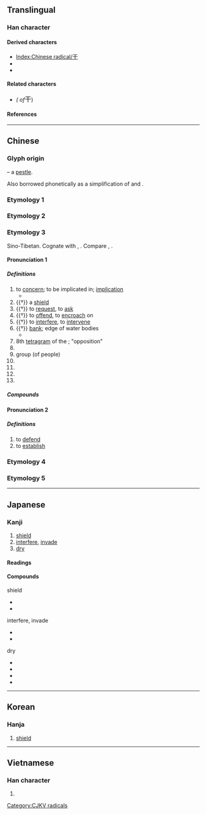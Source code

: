 {{also|乾|幹|于|午|千|半|榦|𝌍}}
{{character info/new}}
==Translingual==
{{stroke order|strokes=3}}
{{stroke order|type=animate}}

===Han character===
{{Han char|rn=51|rad=干|as=00|sn=3|four=10400|canj=MJ|ids=⿱一十}}

====Derived characters====
* [[Index:Chinese radical/干]]
* {{l|mul|[[仠]], [[𭆺]], [[奸]], [[𡯋]], [[屽]], [[㢨]], [[忓]], [[扞]], [[汗]], [[𨸗]], [[旰]], [[肝]], [[杆]], [[㶥]], [[㸩]], [[犴]], [[玕]], [[迀]], [[𭕍]], [[𤰟]], [[𤽂]], [[皯]], [[盰]], [[矸]], [[𥘏]], [[秆]], [[衦]], [[𥾍]], [[虷]], [[姧]], [[訐]]([[讦]]), [[赶]], [[𧿂]], [[豻]], [[軒]]([[轩]]), [[酐]], [[𡱭]], [[釬]]([[𬬧]]), [[𭒋]], [[𩈅]], [[靬]], [[𩎒]]([[𬰱]]), [[飦]]([[𫗞]]), [[馯]]([[𫘛]]), [[骭]], [[𩵟]], [[𩾝]], [[𪌃]], [[䵟]], [[𪔆]], [[鼾]], [[𪗙]]}} <!-- Characters not found under Radical Index for 干 -->
* {{l|mul|[[刊]], [[邗]], [[攼]], [[䧲]], [[頇]]([[顸]]), [[鳱]], [[𪚒]], [[𪚟]], [[𫢉]], [[𠣍]], [[厈]], [[𢇛]], [[旱]], [[芉]], [[𤴲]], [[癷]], [[𥝝]], [[𥤱]], [[竿]], [[閈]]([[闬]]), [[𩂀]], [[𫹯]], [[㶣]], [[㿻]], [[𭅖]]}} <!-- Characters not found under Radical Index for 干 -->

====Related characters====
* {{l|mul|[[乾]], [[幹]]}} ''({{w|Traditional Chinese|Traditional forms}} of ''<big>干</big>)

====References====
{{Han ref|kx=0339.010|dkj=09165|dj=0645.220|hdz=10405.050|uh=5E72}}

----

==Chinese==

===Glyph origin===
{{Han etym}}
{{liushu|p}} – a [[pestle]].

Also borrowed phonetically as a simplification of {{zh-l|*乾}} and {{zh-l|*幹}}.

===Etymology 1===
{{zh-see|乾}}

===Etymology 2===
{{zh-see|幹}}

===Etymology 3===
{{zh-forms}}

Sino-Tibetan. Cognate with {{och-l|扞|to shield; to protect}}, {{och-l|閈|gate}}. Compare {{cog|bo|འགལ||to go against, to violate, to contradict}}, {{cog|my|ကာ||shield; to shield; to block}}.

====Pronunciation 1====
{{zh-pron
|m=gān
|m-s=
|c=gon1
|c-t=
|g=
|h=pfs=kôn
|j=
|mb=gúing
|md=găng
|mn=kan
|mn-t=
|w=1koe
|x=
|mc=y
|oc=y
|cat=n,a,v,adv,cls,pn
}}

=====Definitions=====
{{zh-hanzi}}

# to [[concern]]; to be implicated in; [[implication]]
#* {{zh-x|這 事 與 我 無 '''干'''{gān}。|It has nothing '''to do''' with me.}}
# {{†}} a [[shield]]
# {{†}} to [[request]], to [[ask]]
# {{†}} to [[offend]], to [[encroach]] on
# {{†}} to [[interfere]], to [[intervene]]
# {{†}} [[bank]]; edge of water bodies
#* {{zh-l|江干}}
# 8th [[tetragram]] of the {{w|Taixuanjing}}; "opposition"
# {{zh-short|天干|[[heavenly stem]]}}
# group (of people)
# {{zh-alt-form|乾|dry}}
# {{zh-alt-form|澗|brook; stream}}
# {{zh-alt-form|矸|rock}}
# {{surname|lang=zh}}

=====Compounds=====
{{zh-der|干犯:to encroach on|干戈:weapons of war|干支:the Heavenly Stems and Earthly Branches|干連:implication|干擾:to interfere|干擾素:interferon|干涉:to intervene|干涉現象:interference|干係:implication|干預:to intervene|干與:to intervene|干云蔽日:tall trees covering the sun|干證:witness|一干|不干|不氣干|不相干|不肯干休|丹干|何干|俠氣干雲|倒持干戈|倒置干戈|倒載干戈|刺干|加拉干達|動干戈|十干|善罷干休|大動干戈|天干|天干地支|奉干|射干|干仕|干伏|干休|干卿何事|干卿底事|干名犯義|干名采譽|干呆|干城|干寶|干將|干將莫邪|干惹|干戈載戢|干戚|干政|干旄|干時|干櫓|干求|干澤|干瀆|干礙|干祿|干紀|干累|干結|干罰|干罷|干羽|干請|干謁|干證人|干譽|干貝|干進|干雲|干雲蔽日|干青雲|干鳥|干鳥氣|干黷|德干高原|擔干係|擔干紀|斯干|日干|更待干罷|朱干玉戚|東干|染干|欄干|比干|毫不相干|江干|沽名干譽|烏干達|無干|白干|相干|矯情干譽|義氣干霄|耽干繫|若干|莫干山|豆干|豆腐干|豪氣干雲|邪不干正|長干巷|長干曲|闌干|陰干|非意相干|塔克拉瑪干}}

====Pronunciation 2====
{{zh-pron
|m=gàn
|cat=v
}}

=====Definitions=====
{{zh-hanzi}}

# to [[defend]]
# to [[establish]]
===Etymology 4===
{{zh-see|豻|v}}
===Etymology 5===
{{zh-see|贛|ss}}
{{zh-cat|Beginning|Elementary}}

----

==Japanese==

===Kanji===
{{ja-kanji|grade=6|rs=干00}}

# [[shield]]
# [[interfere]], [[invade]]
# [[dry]]

====Readings====
{{ja-readings
|goon=かん
|kanon=かん
|kun=ほ-す, ひ-る, たて-, おか-す
}}

====Compounds====
{{top3}}
; shield
* {{ja-r|干%戈|かん%か}}
* {{ja-r|干%城|たて%き}}
{{mid3}}
; interfere, invade
* {{ja-r|干%渉|かん%しょう}}
* {{ja-r|干%犯|かん%ぱん}}
{{mid3}}
; dry
* {{ja-r|干%害|かん%がい}}
* {{ja-r|干%天|かん%てん}}
* {{ja-r|干%魃|かん%ばつ}}
* {{ja-r|干%物|ひ%もの}}
{{bottom}}

----

==Korean==

===Hanja===
{{ko-hanja|hangeul=[[간]], [[강]]|rv=gan, gang|mr=kan, kang|eumhun=방패}}

# [[shield]]

----

==Vietnamese==

===Han character===
{{vi-hantu|[[can]], [[cơn]], [[càn]], [[cán]]|rs=干00}}

# {{defn|lang=vi|sort=干00}}

[[Category:CJKV radicals]]